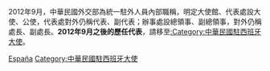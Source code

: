 2012年9月，中華民國外交部為統一駐外人員內部職稱，明定大使館、代表處設大使、公使，代表處對外仍稱代表、副代表；辦事處設總領事、副總領事，對外仍稱處長、副處長。'''2012年9月之後的歷任代表'''，請移至[[:Category:中華民國駐西班牙大使|:Category:中華民國駐西班牙大使]]。

[[Category:中華民國駐外代表_(歷史)|España]]
[[Category:中華民國駐西班牙大使|Category:中華民國駐西班牙大使]]